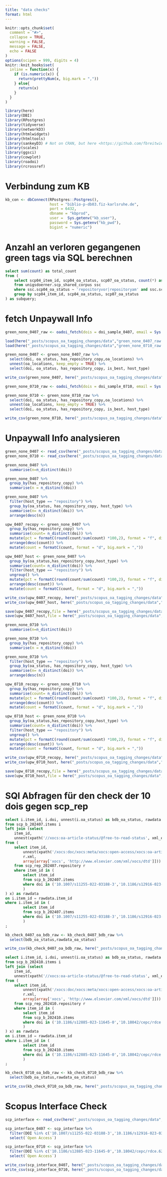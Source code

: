 ```yaml
---
title: "data checks"
format: html
---
```


```r
knitr::opts_chunk$set(
  comment = "#>",
  collapse = TRUE,
  warning = FALSE,
  message = FALSE,
  echo = FALSE
)
options(scipen = 999, digits = 4)
knitr::knit_hooks$set(
  inline = function(x) {
    if (is.numeric(x)) {
      return(prettyNum(x, big.mark = ","))
    } else{
      return(x)
    }
  }
)
```

```r
library(here)
library(DBI)
library(RPostgres)
library(tidyverse)
library(networkD3)
library(htmlwidgets)
library(htmltools)
library(sankeyD3) # Not on CRAN, but here <https://github.com/fbreitwieser/sankeyD3>
library(scales)
library(ggsci)
library(cowplot)
library(roadoi)
library(rcrossref)
```

# Verbindung zum KB

```r
kb_con <- dbConnect(RPostgres::Postgres(),
                    host = "biblio-p-db03.fiz-karlsruhe.de",
                    port = 6432,
                    dbname = "kbprod",
                    user =  Sys.getenv("kb_user"),
                    password = Sys.getenv("kb_pwd"),
                    bigint = "numeric")
```

# Anzahl an verloren gegangenen green tags via SQL berechnen

```sql
select sum(count) as total_count
from (
    select scp04_item_id, scp04_oa_status, scp07_oa_status, count(*) as count
    from unigsdoerner.scp_shared_corpus ssc
    where ssc.scp04_oa_status ~ 'repositoryvor|repositoryam' and ssc.scp07_oa_status !~ 'repositoryvor|repositoryam'
    group by scp04_item_id, scp04_oa_status, scp07_oa_status
) as subquery;
```

# fetch Unpaywall Info

```r
green_none_0407_raw <- oadoi_fetch(dois = doi_sample_0407, email = Sys.getenv("roadoi_email"), .progress = "text")
```


```r
load(here("_posts/scopus_oa_tagging_changes/data","green_none_0407_raw.RData"))
load(here("_posts/scopus_oa_tagging_changes/data","green_none_0710_raw.RData"))
```

```r
green_none_0407 <- green_none_0407_raw %>%
  select(doi, oa_status, has_repository_copy,oa_locations) %>%
  unnest(oa_locations, keep_empty = TRUE) %>%
  select(doi, oa_status, has_repository_copy, is_best, host_type)

write_csv(green_none_0407, here("_posts/scopus_oa_tagging_changes/data","green_none_0407.csv"))
```

```r
green_none_0710_raw <- oadoi_fetch(dois = doi_sample_0710, email = Sys.getenv("roadoi_email"), .progress = "text")

green_none_0710 <- green_none_0710_raw %>%
  select(doi, oa_status, has_repository_copy,oa_locations) %>%
  unnest(oa_locations, keep_empty = TRUE) %>%
  select(doi, oa_status, has_repository_copy, is_best, host_type)

write_csv(green_none_0710, here("_posts/scopus_oa_tagging_changes/data","green_none_0710.csv"))
```

# Unpaywall Info analysieren

```r
green_none_0407 <- read_csv(here("_posts/scopus_oa_tagging_changes/data","green_none_0407.csv"))
green_none_0710 <- read_csv(here("_posts/scopus_oa_tagging_changes/data","green_none_0710.csv"))
```


```r
green_none_0407 %>%
  summarise(n=n_distinct(doi))

green_none_0407 %>%
  group_by(has_repository_copy) %>%
  summarise(n = n_distinct(doi))

green_none_0407 %>%
  filter(host_type == "repository") %>%
  group_by(oa_status, has_repository_copy, host_type) %>%
  summarise(n= n_distinct(doi)) %>%
  arrange(desc(n))
```

```r
upw_0407_recopy <- green_none_0407 %>%
  group_by(has_repository_copy) %>%
  summarise(count= n_distinct(doi)) %>%
  mutate(pct = formatC(round(count/sum(count) *100,2), format = "f", digits = 2)) %>%
  arrange(desc(count)) %>%
  mutate(count = formatC(count, format = "d", big.mark = ","))
```

```r
upw_0407_host <- green_none_0407 %>%
  group_by(oa_status,has_repository_copy,host_type) %>%
  summarise(count= n_distinct(doi)) %>%
  filter(host_type == "repository") %>%
  ungroup() %>%
  mutate(pct = formatC(round(count/sum(count) *100,2), format = "f", digits = 2)) %>%
  arrange(desc(count)) %>%
  mutate(count = formatC(count, format = "d", big.mark = ","))
```

```r
write_csv(upw_0407_recopy, here("_posts/scopus_oa_tagging_changes/data","upw_0407_recopy.csv"))
write_csv(upw_0407_host, here("_posts/scopus_oa_tagging_changes/data","upw_0407_host.csv"))
```

```r
save(upw_0407_recopy,file = here("_posts/scopus_oa_tagging_changes/data","upw_0407_recopy.RData"))
save(upw_0407_host,file = here("_posts/scopus_oa_tagging_changes/data","upw_0407_host.RData"))
```


```r
green_none_0710 %>%
  summarise(n=n_distinct(doi))

green_none_0710 %>%
  group_by(has_repository_copy) %>%
  summarise(n = n_distinct(doi))

green_none_0710 %>%
  filter(host_type == "repository") %>%
  group_by(oa_status, has_repository_copy, host_type) %>%
  summarise(n= n_distinct(doi)) %>%
  arrange(desc(n))
```


```r
upw_0710_recopy <- green_none_0710 %>%
  group_by(has_repository_copy) %>%
  summarise(count= n_distinct(doi)) %>%
  mutate(pct = formatC(round(count/sum(count) *100,2), format = "f", digits = 2)) %>%
  arrange(desc(count)) %>%
  mutate(count = formatC(count, format = "d", big.mark = ","))
```

```r
upw_0710_host <- green_none_0710 %>%
  group_by(oa_status,has_repository_copy,host_type) %>%
  summarise(count= n_distinct(doi)) %>%
  filter(host_type == "repository") %>%
  ungroup() %>%
  mutate(pct = formatC(round(count/sum(count) *100,2), format = "f", digits = 2)) %>%
  arrange(desc(count)) %>%
  mutate(count = formatC(count, format = "d", big.mark = ","))
```


```r
write_csv(upw_0710_recopy, here("_posts/scopus_oa_tagging_changes/data","upw_0710_recopy.csv"))
write_csv(upw_0710_host, here("_posts/scopus_oa_tagging_changes/data","upw_0710_host.csv"))
```

```r
save(upw_0710_recopy,file = here("_posts/scopus_oa_tagging_changes/data","upw_0710_recopy.RData"))
save(upw_0710_host,file = here("_posts/scopus_oa_tagging_changes/data","upw_0710_host.RData"))
```

# SQl Abfragen für den check der 10 dois gegen scp_rep

```sql
select i.item_id, i.doi, unnest(i.oa_status) as bdb_oa_status, rawdata.oa_status as rawdata_oa_status
from scp_b_202407.items i 
left join (select
	item_id,
	unnest(xpath('//xocs:oa-article-status/@free-to-read-status', xml_element, array[array['xocs', 'http://www.elsevier.com/xml/xocs/dtd']]))::text as "oa_status"
from (
	select item_id,
		unnest(xpath('/xocs:doc/xocs:meta/xocs:open-access/xocs:oa-article-status', 
		r.xml, 
		array[array['xocs', 'http://www.elsevier.com/xml/xocs/dtd']])) as xml_element
	from scp_rep_202407.repository r 
	where item_id in (
		select item_id  
		from scp_b_202407.items 
		where doi in ('10.1007/s11255-022-03188-3','10.1186/s12916-023-03072-6','10.15446/achsc.v47n2.86161','10.1038/s41598-023-40469-y','10.1109/tkde.2021.3112749','10.1111/jeu.12926','10.1016/j.jpedsurg.2022.03.034','10.1186/s12920-021-01105-8','10.1038/s41467-023-39992-3','10.1177/01925121231200124')
		)
) x) as rawdata 
on i.item_id = rawdata.item_id 
where i.item_id in (
		select item_id  
		from scp_b_202407.items 
		where doi in ('10.1007/s11255-022-03188-3','10.1186/s12916-023-03072-6','10.15446/achsc.v47n2.86161','10.1038/s41598-023-40469-y','10.1109/tkde.2021.3112749','10.1111/jeu.12926','10.1016/j.jpedsurg.2022.03.034','10.1186/s12920-021-01105-8','10.1038/s41467-023-39992-3','10.1177/01925121231200124')
		)
;
```

```r
kb_check_0407_oa_bdb_raw <- kb_check_0407_bdb_raw %>%
  select(bdb_oa_status,rawdata_oa_status)
```

```r
write_csv(kb_check_0407_oa_bdb_raw, here("_posts/scopus_oa_tagging_changes/data","kb_check_0407_oa_bdb_raw.csv"))
```


```sql
select i.item_id, i.doi, unnest(i.oa_status) as bdb_oa_status, rawdata.oa_status as rawdata_oa_status
from scp_b_202410.items i 
left join (select
	item_id,
	unnest(xpath('//xocs:oa-article-status/@free-to-read-status', xml_element, array[array['xocs', 'http://www.elsevier.com/xml/xocs/dtd']]))::text as "oa_status"
from (
	select item_id,
		unnest(xpath('/xocs:doc/xocs:meta/xocs:open-access/xocs:oa-article-status', 
		r.xml, 
		array[array['xocs', 'http://www.elsevier.com/xml/xocs/dtd']])) as xml_element
	from scp_rep_202410.repository r 
	where item_id in (
		select item_id  
		from scp_b_202410.items 
		where doi in ('10.1186/s12885-023-11645-0','10.18042/cepc/rdce.62.04','10.1021/acsomega.3c03246','10.4995/head22.2022.14555','10.5334/joc.226','10.1038/s41467-021-21580-y','10.1111/cdoe.12544','10.1016/j.jimed.2021.02.009','10.1155/2019/7639754','10.3390/dj7040104')
		)
) x) as rawdata 
on i.item_id = rawdata.item_id 
where i.item_id in (
		select item_id  
		from scp_b_202410.items 
		where doi in ('10.1186/s12885-023-11645-0','10.18042/cepc/rdce.62.04','10.1021/acsomega.3c03246','10.4995/head22.2022.14555','10.5334/joc.226','10.1038/s41467-021-21580-y','10.1111/cdoe.12544','10.1016/j.jimed.2021.02.009','10.1155/2019/7639754','10.3390/dj7040104')
		)
;
```

```r
kb_check_0710_oa_bdb_raw <- kb_check_0710_bdb_raw %>%
  select(bdb_oa_status,rawdata_oa_status)
```

```r
write_csv(kb_check_0710_oa_bdb_raw, here("_posts/scopus_oa_tagging_changes/data","kb_check_0710_oa_bdb_raw.csv"))
```

# Scopus Interface Check

```r
scp_interface <- read_csv(here("_posts/scopus_oa_tagging_changes/data","scp_interface_check.csv"))
```

```r
scp_interface_0407 <- scp_interface %>%
  filter(DOI %in% c('10.1007/s11255-022-03188-3','10.1186/s12916-023-03072-6','10.15446/achsc.v47n2.86161','10.1038/s41598-023-40469-y','10.1109/TKDE.2021.3112749','10.1111/jeu.12926','10.1016/j.jpedsurg.2022.03.034','10.1186/s12920-021-01105-8','10.1038/s41467-023-39992-3','10.1177/01925121231200124' )) %>%
  select(`Open Access`)
```

```r
scp_interface_0710 <- scp_interface %>%
  filter(DOI %in% c('10.1186/s12885-023-11645-0','10.18042/cepc/rdce.62.04','10.1021/acsomega.3c03246','10.4995/HEAd22.2022.14555','10.5334/joc.226','10.1038/s41467-021-21580-y','10.1111/cdoe.12544','10.1016/j.jimed.2021.02.009','10.1155/2019/7639754','10.3390/dj7040104')) %>%
  select(`Open Access`)
```

```r
write_csv(scp_interface_0407, here("_posts/scopus_oa_tagging_changes/data","scp_interface_0407.csv"))
write_csv(scp_interface_0710, here("_posts/scopus_oa_tagging_changes/data","scp_interface_0710.csv"))
```